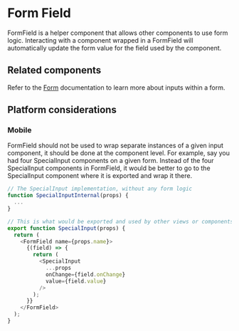 
<Meta title="Components/Private/FormField/Docs" />

# Form Field

FormField is a helper component that allows other components to use form logic.
Interacting with a component wrapped in a FormField will automatically update
the form value for the field used by the component.

## Related components

Refer to the [Form](../?path=/docs/components-forms-and-inputs-form-docs--page)
documentation to learn more about inputs within a form.

## Platform considerations

### Mobile

FormField should not be used to wrap separate instances of a given input
component, it should be done at the component level. For example, say you had
four SpecialInput components on a given form. Instead of the four SpecialInput
components in FormField, it would be better to go to the SpecialInput component
where it is exported and wrap it there.

```ts
// The SpecialInput implementation, without any form logic
function SpecialInputInternal(props) {
  ...
}

// This is what would be exported and used by other views or components
export function SpecialInput(props) {
  return (
    <FormField name={props.name}>
      {(field) => {
        return (
          <SpecialInput
            ...props
            onChange={field.onChange}
            value={field.value}
          />
        );
      }}
    </FormField>
  );
}
```
